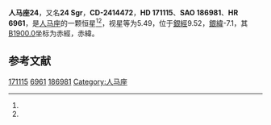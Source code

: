 {{Starbox begin
| name = 人马座24
}}
{{Starbox observe
| epoch = [[J2000.0|J2000.0]]
| constell = [[人马座|人马座]]<ref name=SIMBAD>{{cite web
 | url=http://simbad.u-strasbg.fr/simbad/sim-id?Ident=HR+6961
 | title =Pulsating variable Star
 | publisher=Centre de Données astronomiques de Strasbourg
 | work=SIMBAD
 | accessdate=2012-07-13}}</ref><ref name=DATA>{{cite web
 | url=http://vizier.u-strasbg.fr/viz-bin/VizieR-5?-out.add=.&-source=5050&-corr=PK=HR&-out.max=9999&HR=6961
 | title=VizieR Detailed Page
 | accessdate=2012-07-13
 | archive-date=2016-03-04
 | archive-url=https://web.archive.org/web/20160304194828/http://vizier.u-strasbg.fr/viz-bin/VizieR-5?-out.add=.&-source=5050&-corr=PK=HR&-out.max=9999&HR=6961
 | dead-url=no
 }}</ref>
| 星官 = 
| ra = {{RA|18|33|53.49}}<ref name=SIMBAD /><ref name=DATA />
| dec = {{DEC|-24|1|57}}<ref name=SIMBAD /><ref name=DATA />
| appmag_v = 5.49<ref name=SIMBAD /><ref name=DATA />
}}
{{Starbox character
| class = K4Ib<ref name=SIMBAD /><ref name=DATA />
| b-v = 1.79<ref name=SIMBAD /><ref name=DATA />
| u-b = <ref name=SIMBAD /><ref name=DATA />
| r-i = <ref name=SIMBAD /><ref name=DATA />
| variable = 
}}
{{Starbox astrometry
| radial_v = 
| prop_mo_ra = -14
| parallax = 
| p_error = 
}}
{{Starbox catalog
| names =CD-2414472，[[SAO星表|SAO]] 186981，[[HD星表|HD]] 171115，[[HR星表|HR]] 6961}}
{{Starbox reference |Simbad=HR+6961}}
{{Starbox end}}

'''人马座24'''，又名'''24 Sgr'''，'''CD-2414472'''，'''HD 171115'''、'''SAO 186981'''、'''HR 6961'''，是[[人马座|人马座]]的一颗恒星<ref name=SIMBAD /><ref name=DATA />，视星等为5.49，位于[[銀道座標系|銀經]]9.52，[[銀道座標系|銀緯]]-7.1，其[[B1900.0|B1900.0]]坐标为赤經{{RA|18|33|58.49}}，赤緯{{DEC|-24|01|56.4}}。

== 参考文献 ==
{{reflist}}

{{人马座恒星}}
[[Category:HD和HDE天體|171115]]
[[Category:HR天體|6961]]
[[Category:SAO天體|186981]]


{{star-stub}}
[[Category:人马座|Category:人马座]]